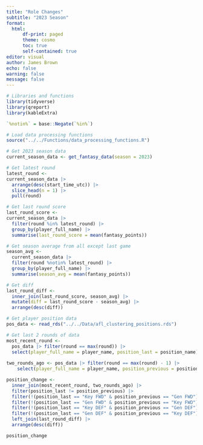 ```yaml
---
title: "Role Changes"
subtitle: "2023 Season"
format:
  html:
      df-print: paged
      theme: cosmo
      toc: true
      self-contained: true
editor: visual
author: James Brown
echo: false
warning: false
message: false
---
```


```r
# Libraries and functions
library(tidyverse)
library(qreport)
library(kableExtra)

`%notin%` = base::Negate(`%in%`)

# Load data processing functions
source("../../Functions/data_processing_functions.R")

# Get 2023 season data
current_season_data <- get_fantasy_data(season = 2023)

# Get latest round
latest_round <-
current_season_data |>
  arrange(desc(start_time_utc)) |>
  slice_head(n = 1) |>
  pull(round)

# Get last round score
last_round_score <-
current_season_data |>
  filter(round %in% latest_round) |> 
  group_by(player_full_name) |> 
  summarise(last_round_score = mean(fantasy_points))

# Get season average from all except last game
season_avg <-
  current_season_data |>
  filter(round %notin% latest_round) |> 
  group_by(player_full_name) |> 
  summarise(season_avg = mean(fantasy_points))

# Get diff
last_round_diff <-
  inner_join(last_round_score, season_avg) |> 
  mutate(diff = last_round_score - season_avg) |> 
  arrange(desc(diff))

# Get player position data
pos_data <- read_rds("../../Data/afl_clustering_positions.rds")

```

```r
# Get last 2 rounds of data
most_recent_round <-
  pos_data |> filter(round == max(round)) |> 
  select(player_full_name = player_name, position_last = position_name)
  
two_rounds_ago <- pos_data |> filter(round == max(round) - 1) |> 
    select(player_full_name = player_name, position_previous = position_name)

position_change <-
  inner_join(most_recent_round, two_rounds_ago) |>
  filter(position_last != position_previous) |>
  filter(!(position_last == "Key FWD" & position_previous == "Gen FWD")) |> 
  filter(!(position_last == "Gen FWD" & position_previous == "Key FWD")) |> 
  filter(!(position_last == "Key DEF" & position_previous == "Gen DEF")) |> 
  filter(!(position_last == "Gen DEF" & position_previous == "Key DEF")) |> 
  left_join(last_round_diff) |> 
  arrange(desc(diff))

position_change
```
